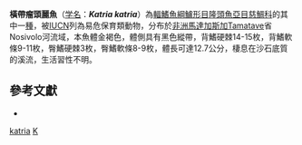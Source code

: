 {{Speciesbox
| taxon = Katria katria
| binomial_authority = [[Reinthal|Reinthal]] & [[Stiassny|Stiassny]], 1997
| status = VU
| status_system = IUCN3.1
| synonyms = *''Ptychochromoides katria''<br /><small>Reinthal & Stiassny, 1997</small>
}}
'''橫帶瘤頭麗魚'''（[[学名|学名]]：'''''Katria katria'''''）為[[輻鰭魚綱|輻鰭魚綱]][[鱸形目|鱸形目]][[隆頭魚亞目|隆頭魚亞目]][[慈鯛科|慈鯛科]]的其中一[[種|種]]，被[[IUCN|IUCN]]列為易危保育類動物，分布於[[非洲|非洲]][[馬達加斯加|馬達加斯加]]Tamatave省Nosivolo河流域，本魚體金褐色，體側具有黑色縱帶，背鰭硬棘14-15枚，背鰭軟條9-11枚，臀鰭硬棘3枚，臀鰭軟條8-9枚，體長可達12.7公分，棲息在沙石底質的溪流，生活習性不明。

== 參考文獻 ==
*{{FishBase_species|genus=Katria|species=katria|year=2013|month=6}}

{{鱸形目小作品}}

{{Taxonbar}}
[[Category:瘤頭麗魚屬|katria]]
[[Category:1997年描述的鱼类|K]]